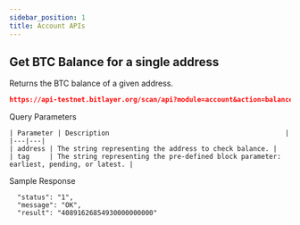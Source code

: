 ---
sidebar_position: 1
title: Account APIs
---


## Get BTC Balance for a single address
Returns the BTC balance of a given address.

```json
https://api-testnet.bitlayer.org/scan/api?module=account&action=balance&address=0x6630fcee2a4822f2df842a61d69dc4061bcaa534&tag=latest
```

<Tabs>
  <TabItem value="request" label="Request" default>
    Query Parameters

    | Parameter | Description                                            |
    |---|---|
    | address | The string representing the address to check balance. |
    | tag     | The string representing the pre-defined block parameter: earliest, pending, or latest. |
    
  </TabItem>
  <TabItem value="response" label="Response">
    Sample Response

      "status": "1",
      "message": "OK",
      "result": "40891626854930000000000"


  </TabItem>
</Tabs>